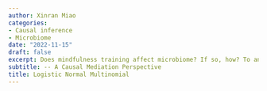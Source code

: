 ```yaml
---
author: Xinran Miao
categories:
- Causal inference
- Microbiome
date: "2022-11-15"
draft: false
excerpt: Does mindfulness training affect microbiome? If so, how? To answer these questions, we motivate and formulate these problems in a causal mediation framework. 
subtitle: -- A Causal Mediation Perspective
title: Logistic Normal Multinomial
---
```


